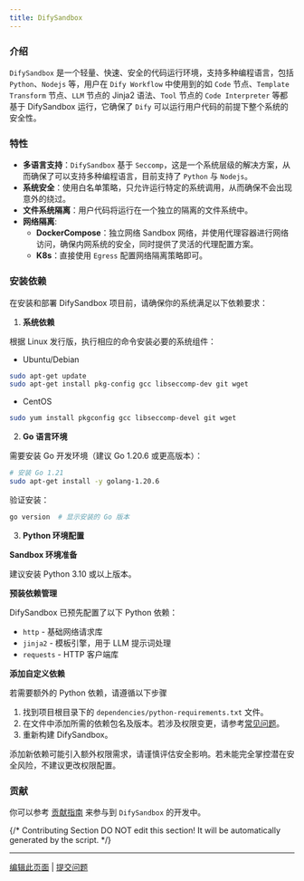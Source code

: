 ```yaml
---
title: DifySandbox
---
```


### 介绍

`DifySandbox` 是一个轻量、快速、安全的代码运行环境，支持多种编程语言，包括 `Python`、`Nodejs` 等，用户在 `Dify Workflow` 中使用到的如 `Code` 节点、`Template Transform` 节点、`LLM` 节点的 Jinja2 语法、`Tool` 节点的 `Code Interpreter` 等都基于 DifySandbox 运行，它确保了 `Dify` 可以运行用户代码的前提下整个系统的安全性。

### 特性
- **多语言支持**：`DifySandbox` 基于 `Seccomp`，这是一个系统层级的解决方案，从而确保了可以支持多种编程语言，目前支持了 `Python` 与 `Nodejs`。
- **系统安全**：使用白名单策略，只允许运行特定的系统调用，从而确保不会出现意外的绕过。
- **文件系统隔离**：用户代码将运行在一个独立的隔离的文件系统中。
- **网络隔离**:
    - **DockerCompose**：独立网络 Sandbox 网络，并使用代理容器进行网络访问，确保内网系统的安全，同时提供了灵活的代理配置方案。
    - **K8s**：直接使用 `Egress` 配置网络隔离策略即可。

### 安装依赖

在安装和部署 DifySandbox 项目前，请确保你的系统满足以下依赖要求：

1. **系统依赖**

根据 Linux 发行版，执行相应的命令安装必要的系统组件：

- Ubuntu/Debian

```bash
sudo apt-get update
sudo apt-get install pkg-config gcc libseccomp-dev git wget
```

- CentOS

```bash
sudo yum install pkgconfig gcc libseccomp-devel git wget
```

2. **Go 语言环境**

需要安装 Go 开发环境（建议 Go 1.20.6 或更高版本）：

```bash
# 安装 Go 1.21
sudo apt-get install -y golang-1.20.6
```

验证安装：

```bash
go version  # 显示安装的 Go 版本
```

3. **Python 环境配置**

**Sandbox 环境准备**

建议安装 Python 3.10 或以上版本。

**预装依赖管理**

DifySandbox 已预先配置了以下 Python 依赖：

- `http` - 基础网络请求库
- `jinja2` - 模板引擎，用于 LLM 提示词处理
- `requests` - HTTP 客户端库

**添加自定义依赖**

若需要额外的 Python 依赖，请遵循以下步骤

1. 找到项目根目录下的 `dependencies/python-requirements.txt` 文件。
2. 在文件中添加所需的依赖包名及版本。若涉及权限变更，请参考[常见问题](https://github.com/langgenius/dify-sandbox/blob/main/FAQ.md)。
3. 重新构建 DifySandbox。

<Warning>
    添加新依赖可能引入额外权限需求，请谨慎评估安全影响。若未能完全掌控潜在安全风险，不建议更改权限配置。
</Warning>

### 贡献

你可以参考 [贡献指南](contribution) 来参与到 `DifySandbox` 的开发中。

{/*
Contributing Section
DO NOT edit this section!
It will be automatically generated by the script.
*/}

---

[编辑此页面](https://github.com/langgenius/dify-docs/edit/main/zh-hans/development/backend/sandbox/README.mdx) | [提交问题](https://github.com/langgenius/dify-docs/issues/new?template=docs.yml)

